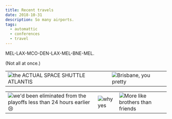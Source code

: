 ```yaml
---
title: Recent travels
date: 2018-10-31
description: So many airports.
tags:
  - automattic
  - conferences
  - travel
---
```


MEL-LAX-MCO-DEN-LAX-MEL-BNE-MEL.

(Not all at once.)

| | | 
| ----------- | ----------- | 
| ![the ACTUAL SPACE SHUTTLE ATLANTIS](shuttle.png "zomg") | ![Brisbane, you pretty](bne.png) | |

| | | |
| ----------- | ----------- | --- |
| ![we'd been eliminated from the playoffs less than 24 hours earlier 😢](coors.png) | ![why yes](coffee.png) | ![More like brothers than friends](brothers.png "WTBR!") |
